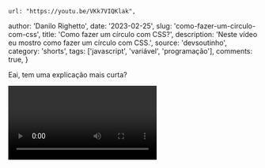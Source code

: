 
    url: "https://youtu.be/VKk7VIQKlak",
  author: 'Danilo Righetto',
  date: '2023-02-25',
  slug: 'como-fazer-um-circulo-com-css',
  title: 'Como fazer um círculo com CSS?',
  description: 'Neste vídeo eu mostro como fazer um círculo com CSS.',
  source: 'devsoutinho',
  category: 'shorts',
  tags: ['javascript', 'variável', 'programação'],
  comments: true,
}


Eai, tem uma explicação mais curta?

<Video videoId="VKk7VIQKlak" youtube />

---
- YouTube - Link para assistir direto e compartilhar: https://youtu.be/VKk7VIQKlak
- [Linkedin](https://www.linkedin.com/posts/omariosouto_frontend-dicas-activity-7035272335309873152-ji_s?utm_source=share&utm_medium=member_desktop)
- [Tiktok](https://www.tiktok.com/@devsoutinho/video/7204118345493351686?lang=pt-BR )
- [Twitter](https://twitter.com/omariosouto/status/1629507594099339264)
---